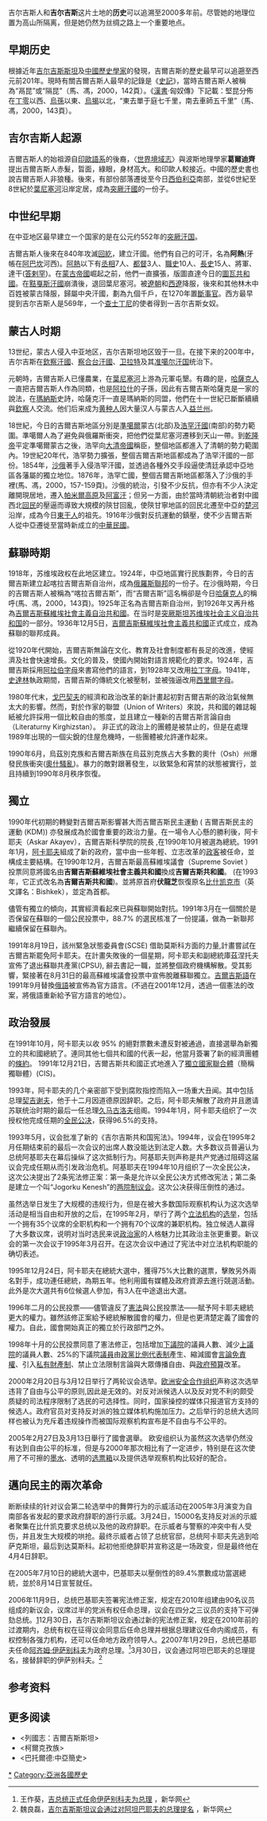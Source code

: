 {{noteTA
|1=zh-hans:单于; zh-hant:單于;
|2=zh-hans:东干; zh-hant:東干;
}}
{{primarysources|time=2010-04-08T14:08:13+00:00}}
{{refimprove|time=2010-04-08T14:08:13+00:00}}
{{吉尔吉斯斯坦历史}}

吉尔吉斯人和'''吉尔吉斯'''这片土地的'''历史'''可以追溯至2000多年前。尽管她的地理位置为高山所隔离，但是她仍然为丝绸之路上一个重要地点。

==早期历史==
根據近年[[吉尔吉斯斯坦|吉尔吉斯斯坦]]及[[中國|中國]][[歷史學家|歷史學家]]的發現，吉爾吉斯的歷史最早可以追遡至西元前201年。現時有關吉爾吉斯人最早的記錄是《[[史記|史記]]》，當時吉爾吉斯人被稱為“鬲昆”或“隔昆”（馬、馮，2000，142頁）。《[[漢書|漢書]]·匈奴傳》下記載：堅昆分佈在[[丁零|丁零]]以西、[[烏孫|烏孫]]以東、[[烏揭|烏揭]]以北，“東去單于庭七千里，南去車師五千里”（馬、馮，2000，143頁）。

==吉尔吉斯人起源==
吉爾吉斯人的始祖源自[[印歐語系|印歐語系]]的後裔，〈[[世界境域志|世界境域志]]〉與波斯地理學家'''葛爾迪齊'''提出吉爾吉斯人赤髮，晢面，綠眼，身材高大。和印歐人較接近。中國的歷史書也說吉爾吉斯人非狼種。後來，有部份部落遷徙至今日[[西伯利亞|西伯利亞]]南部，並從6世紀至8世紀於[[葉尼塞河|葉尼塞河]]沿岸定居，成為[[突厥汗國|突厥汗國]]的一份子。

==中世纪早期==
在中亚地区最早建立一个国家的是在公元约552年的[[突厥汗国|突厥汗国]]。

吉爾吉斯人後來在840年攻滅[[回紇|回紇]]，建立汗國。他們有自己的可汗，名為'''阿熱'''(牙帳在[[阿巴坎|阿巴坎]]河西)。[[阿熱|阿熱]]以下有[[丞相|丞相]]7人、[[都督|都督]]3人、[[職史|職史]]10人、[[長史|長史]]15人、將軍、達干([[答剌罕|答剌罕]])。在[[蒙古帝國|蒙古帝國]]崛起之前，他們一直擴張，版圖直達今日的[[圖瓦共和國|圖瓦共和國]]。在[[黠戛斯汗國|黠戛斯汗國]]崩潰後，退回葉尼塞河。被[[遼朝|遼朝]]和[[西遼|西遼]]降服，後來和其他林木中百姓被蒙古降服，歸屬中央汗國，劃為九個千戶，在1270年置[[斷事官|斷事官]]。西方最早提到吉尔吉斯人是569年，一个[[查士丁尼|查士丁尼]]的使者得到一吉尔吉斯女奴。

==蒙古人时期==
13世纪，蒙古人侵入中亚地区，吉尔吉斯坦地区毁于一旦。在接下来的200年中，吉尔吉斯在[[欽察汗國|欽察汗國]]、[[察合台汗國|察合台汗國]]、[[卫拉特|卫拉特]]及其[[准噶尔汗国|准噶尔汗国]]统治下。

元朝時，吉爾吉斯人已懂農業，在[[葉尼塞河|葉尼塞河]]上游為元軍屯墾。有趣的是，[[哈薩克人|哈薩克人]]一直把吉爾吉斯人作為同類，也是[[阿拉什|阿拉什]]的子孫，因此有吉爾吉斯哈薩克是一家的說法，在[[玛纳斯_(史诗)|瑪納斯]]史詩，哈薩克汗一直是瑪納斯的同盟，他們在十一世紀已斷斷續續與[[欽察|欽察]]人交流。他们后来成为[[黄种人|黄种人]]因大量汉人与蒙古人入[[益兰州|益兰州]]。

18世紀，今日的吉爾吉斯地區分別是[[準噶爾|準噶爾]]蒙古(北部)及[[浩罕汗國|浩罕汗國]](南部)的勢力範圍。準噶爾人為了避免與俄羅斯衝突，把他們從葉尼塞河遷移到天山一帶。到[[乾隆帝|乾隆帝]]平定準噶爾蒙古之後，浩罕向[[大清帝國|大清帝國]]稱臣，整個地區都進入了清朝的勢力範圍內。19世紀20年代，浩罕勢力擴張，整個吉爾吉斯地區都成為了浩罕汗國的一部份。1854年，[[沙俄|沙俄]]著手入侵浩罕汗國，並透過各種外交手段逼使清廷承認中亞地區各藩屬的獨立地位。1876年，浩罕亡國，整個吉爾吉斯地區都落入了沙俄的手裡(馬、馮，2000，157-159頁)。沙俄的統治，引發不少反抗，但亦有不少人決定離開現居地，遷入[[帕米爾高原|帕米爾高原]]及[[阿富汗|阿富汗]]；但另一方面，由於當時清朝統治者對中國西北[[回族|回民]]的壓逼而導致大規模的陝甘回亂，使陝甘寧地區的回民北遷至中亞的[[楚河|楚河]]沿岸，成為今日[[東干人|東干人]]的祖先。1916年沙俄對反抗運動的鎮壓，使不少吉爾吉斯人從中亞遷徙至當時新成立的[[中華民國|中華民國]]。

==蘇聯時期==
1918年，苏维埃政权在此地区建立。1924年，中亞地區實行民族劃界，今日的吉爾吉斯建立起喀拉吉爾吉斯自治州，成為[[俄羅斯聯邦|俄羅斯聯邦]]的一份子。在沙俄時期，今日的吉爾吉斯人被稱為“喀拉吉爾吉斯”，而“吉爾吉斯”這名稱卻是今日[[哈薩克人|哈薩克人]]的稱呼(馬、馮，2000，143頁)。1925年正名為吉爾吉斯自治州，到1926年又再升格為[[吉尔吉斯自治社会主义苏维埃共和国_(1920年－1925年)|吉爾吉斯蘇維埃社會主義自治共和國]]。在当时是[[突厥斯坦苏维埃社会主义自治共和国|突厥斯坦苏维埃社会主义自治共和国]]的一部分。1936年12月5日，[[吉爾吉斯蘇維埃社會主義共和國|吉爾吉斯蘇維埃社會主義共和國]]正式成立，成為蘇聯的聯邦成員。

從1920年代開始，吉爾吉斯無論在文化、教育及社會制度都有長足的改進，使經濟及社會快速增長。文化的普及，使國內開始對語言規範化的要求。1924年，吉爾吉斯採用[[阿拉伯字母|阿拉伯字母]]來書寫他們的語言，到1928年又改用[[拉丁字母|拉丁字母]]。1941年，[[史達林|史達林]]執政期間，吉爾吉斯的傳統文化被壓制，並被強逼改用[[西里爾字母|西里爾字母]]。

1980年代末，[[戈巴契夫|戈巴契夫]]的經濟和政治改革的新計畫起初對吉爾吉斯的政治氣候無太大的影響。然而，對於作家的聯盟（Union of Writers）來說，共和國的雜誌報紙被允許採用一個比較自由的態度，並且建立一種新的吉爾吉斯言論自由（Literaturny Kirghizstan）。 非正式的政治上的團體是被禁止的，但是在處理1989年出現的一個尖銳的住屋危機時，一些團體被允許運作起來。

1990年6月，烏茲別克族和吉爾吉斯族在烏茲別克族占大多數的奧什（Osh）州爆發民族衝突([[奧什騷亂|奧什騷亂]])。暴力的敵對跟著發生，以致緊急和宵禁的狀態被實行，並且持續到1990年8月秩序恢復。

==獨立==
1990年代初期的轉變對吉爾吉斯影響甚大而吉爾吉斯民主運動 ( 吉爾吉斯民主的運動 (KDM)) 亦發展成為於國會重要的政治力量。在一場令人心懸的勝利後，阿卡耶夫（Askar Akayev），吉爾吉斯科學院的院長 ,在1990年10月被選為總統。1991年1月，[[阿卡耶夫|阿卡耶夫]]組成了新的政府，當中由一些年輕、立志改革的[[政客|政客]]被任命，並構成主要結構。在1990年12月，吉爾吉斯最高蘇維埃議會（Supreme Soviet ）投票同意將國名由'''吉爾吉斯蘇維埃社會主義共和國'''換成'''吉爾吉斯共和國'''。 (在1993年，它正式改名為'''吉爾吉斯共和國''')。並將原首府'''伏龍芝'''恢復原名[[比什凯克市|比什凯克市]]（英文譯名：Bishkek），並定為首都。

儘管有獨立的傾向，其實經濟看起來已與蘇聯開始對抗。1991年3月在一個關於是否保留在蘇聯的一個公民投票中，88.7% 的選民核准了一份提議，做為一新聯邦繼續保留在蘇聯內。

1991年8月19日，該州緊急狀態委員會(SCSE) 借助莫斯科方面的力量,計畫嘗試在吉爾吉斯罷免阿卡耶夫。在計畫失敗後的一個星期，阿卡耶夫和副總統庫茲涅托夫宣佈了退出蘇聯共產黨(CPSU), 辭去書記一職，並將整個政府機構解散。受其影響，緊接著在8月31日的最高蘇維埃議會投票中宣佈脫離蘇聯獨立。[[吉爾吉斯語|吉爾吉斯語]]在1991年9月替換[[俄語|俄語]]被宣佈為官方語言。(不過在2001年12月，透過一個憲法的改案，將俄語重新給予官方語言的地位）。

==政治發展==
在1991年10月，阿卡耶夫以收 95% 的絕對票數未遭反對被通過，直接選舉為新獨立的共和國總統了。連同其他七個共和國的代表一起，他當月簽署了新的經濟團體的[[條約|條約]]。 1991年12月21日，吉爾吉斯共和國正式地進入了[[獨立國家聯合體|獨立國家聯合體]]（簡稱獨聯體）(CIS)。

1993年，阿卡耶夫的几个亲密部下受到腐败指控而陷入一场重大丑闻。其中包括总理[[契吉谢夫|契吉谢夫]]，他于十二月因道德原因辞职。之后，阿卡耶夫解散了政府并且邀请苏联统治时期的最后一任总理[[久马古洛夫|久马古洛夫]]组阁。1994年1月，阿卡耶夫组织了一次授权他完成任期的[[全民公决|全民公决]]，获得96.5%的支持。

1993年5月，议会批准了新的《吉尔吉斯共和国宪法》。1994年，议会在1995年2月任期结束前的最后一次会议的出席人数没能达到法定人数。大多数议员普遍认为总统阿基耶夫在幕后操纵了这次抵制行为。阿基耶夫则声称是共产党通过阻碍这届议会完成任期从而引发政治危机。阿基耶夫在1994年10月组织了一次全民公决，这次公决提出了2条宪法修正案：第一条是允许以全民公决方式修改宪法；第二条是建立一个叫“Jogorku Kenesh”的[[两院制|两院制]][[议会|议会]]。这次公决获得压倒性的通过。

虽然选举日发生了大规模的违规行为，但是在被大多数国际观察机构认为这次选举活动是相当自由和开放的之后，在1995年2月，举行了两个[[立法机构|立法机构]]的[[选举|选举]]，包括一个拥有35个议席的全职机构和一个拥有70个议席的兼职机构。独立候选人赢得了大多数议席，说明对当时选民来说[[政治家|政治家]]的人格魅力比其政治主张更重要。新议会的第一次会议于1995年3月召开。在这次会议中通过了宪法中对立法机构职能的确切表述。

1995年12月24日，阿卡耶夫在總統大選中，獲得75%大比數的選票，擊敗另外兩名對手，成功連任總統，為期五年。他利用國有媒體及政府資源去進行競選活動。此外是次大選共有6位候選人參加，有3人在中途退出大選。

1996年二月的公民投票——儘管違反了[[憲法|憲法]]與公民投票法——賦予阿卡耶夫總統更大的權力。雖然該修正案給予總統解散國會的權力，但是也更清楚定義了國會的權力。自此，國會開始真正的獨立於行政部門之外。

1998年十月的公民投票同意了憲法修正，包括增加[[下議院|下議院]]的議員人數、減少[[上議院|上議院]]的議員人數、25%的下議院[[議員|議員]]由[[政黨|政黨]][[比例代表制|比例代表制]]產生、縮減國會[[言論免責權|言論免責權]]、引入[[私有財產制|私有財產制]]、禁止立法限制言論與大眾傳播自由、與[[政府預算|政府預算]]改革。

2000年2月20日与3月12日举行了两轮议会选举。[[欧安组织|欧洲安全合作组织]]声称这次选举违背了自由与公平的原则,因此是无效的。对反对派候选人以及反对党不利的颇受质疑的司法程序限制了选民的可选择性。同时，国家操控的媒体只报道官方支持的候选人。政府官员对支持反对派的独立媒体机构施加压力。之后举行的总统大选同样也被认为充斥着违规操作而被国际观察机构宣布是不自由与不公平的。

2005年2月27日及3月13日舉行了國會選舉。 欧安组织认为虽然这次选举仍然没有达到自由公平的标准，但是与2000年那次相比有了一定进步，特别是在这次使用了不可擦的[[墨水|墨水]]、透明的[[选票箱|选票箱]]以及提供选举观察机构比较好的配合。

==邁向民主的兩次革命==
{{seealso|鬱金香革命|2010年吉爾吉斯革命}}
断断续续的针对议会第二轮选举中的舞弊行为的示威活动在2005年3月演变为自南部各省发起的要求政府辞职的游行示威。3月24日，15000名支持反对派的示威者聚集在比什凯克要求总统以及他的政府辞职。在示威者与警察的冲突中有人受伤，并且发生大规模的哄抢。最终示威者占领了总统官邸，总统阿卡耶夫先逃到哈萨克斯坦，最后到达莫斯科。起初他拒绝辞职并宣称这是一场政变，但是最终他在4月4日辞职。

在2005年7月10日的總統大選中，巴基耶夫以壓倒性的89.4%票數成功當選總統，並於8月14日宣誓就任。

2006年11月9日，总统巴基耶夫签署宪法修正案，规定在2010年组建由90名议员组成的新议会，议席过半的党派有权任命总理，议会在四分之三议员的支持下可弹劾总统。[http://news.xinhuanet.com/world/2006-11/09/content_5310222.htm]{{Wayback|url=http://news.xinhuanet.com/world/2006-11/09/content_5310222.htm |date=20150509225241 }}12月30日，吉尔吉斯斯坦议会通过新的宪法修正案，规定在2010年前的过渡期内，总统有权在征得议会同意后任命总理并根据总理建议任命内阁成员，有权控制各强力机构，还可以任命地方政府领导人。[http://news.xinhuanet.com/world/2006-12/30/content_5551062.htm]{{Wayback|url=http://news.xinhuanet.com/world/2006-12/30/content_5551062.htm |date=20150509225246 }}2007年1月29日，总统巴基耶夫任命[[阿齐姆·伊萨别科夫|阿齐姆·伊萨别科夫]]为政府总理。<ref>王作葵，[http://news.xinhuanet.com/world/2007-01/29/content_5671470.htm 吉总统正式任命伊萨别科夫为总理] {{Wayback|url=http://news.xinhuanet.com/world/2007-01/29/content_5671470.htm |date=20151009130024 }}，新华网</ref>3月30日，议会通过阿坦巴耶夫的总理提名，接替辞职的伊萨别科夫。<ref>魏良磊，[http://news.xinhuanet.com/world/2007-03/30/content_5917853.htm 吉尔吉斯斯坦议会通过对阿坦巴耶夫的总理提名] {{Wayback|url=http://news.xinhuanet.com/world/2007-03/30/content_5917853.htm |date=20151009130045 }}，新华网</ref>

==参考资料==
{{Reflist}}

==更多阅读==
*<列國志：吉爾吉斯斯坦>
*<柯爾克孜族>
*<巴托爾德:中亞簡史>

{{亚洲题目|历史}}
[[Category:吉尔吉斯斯坦历史|*]]
[[Category:亞洲各國歷史|Category:亞洲各國歷史]]
